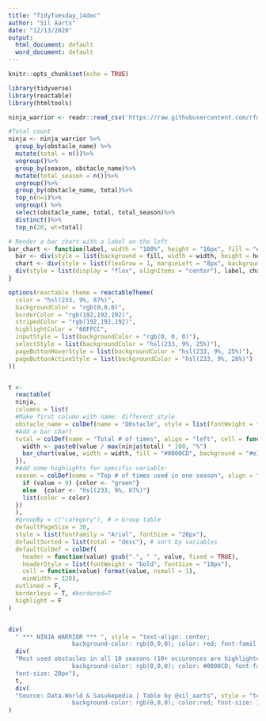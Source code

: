```yaml
---
title: "TidyTuesday_14dec"
author: "Sil Aarts"
date: "12/13/2020"
output:
  html_document: default
  word_document: default
---
```


```r
knitr::opts_chunk$set(echo = TRUE)

library(tidyverse)
library(reactable)
library(htmltools)

ninja_warrior <- readr::read_csv('https://raw.githubusercontent.com/rfordatascience/tidytuesday/master/data/2020/2020-12-15/ninja_warrior.csv')

```

```r
#Total count
ninja <- ninja_warrior %>%
  group_by(obstacle_name) %>%
  mutate(total = n())%>%
  ungroup()%>%
  group_by(season, obstacle_name)%>%
  mutate(total_season = n())%>%
  ungroup()%>%
  group_by(obstacle_name, total)%>%
  top_n(n=1)%>%
  ungroup() %>%
  select(obstacle_name, total, total_season)%>%
  distinct()%>%
  top_n(20, wt=total)

```

```r
# Render a bar chart with a label on the left
bar_chart <- function(label, width = "100%", height = "16px", fill = "#00bfc4", background = NULL) {
  bar <- div(style = list(background = fill, width = width, height = height))
  chart <- div(style = list(flexGrow = 1, marginLeft = "8px", background = background), bar)
  div(style = list(display = "flex", alignItems = "center"), label, chart)
}
```


```r
options(reactable.theme = reactableTheme(
  color = "hsl(233, 9%, 87%)",
  backgroundColor = "rgb(0,0,0)",
  borderColor = "rgb(192,192,192)",
  stripedColor = "rgb(192,192,192)",
  highlightColor = "66FFCC",
  inputStyle = list(backgroundColor = "rgb(0, 0, 0)"),
  selectStyle = list(backgroundColor = "hsl(233, 9%, 25%)"),
  pageButtonHoverStyle = list(backgroundColor = "hsl(233, 9%, 25%)"),
  pageButtonActiveStyle = list(backgroundColor = "hsl(233, 9%, 28%)")
))


t <- 
  reactable(
  ninja,
  columns = list(
  #Make first column with name: different style
  obstacle_name = colDef(name = "Obstacle", style = list(fontWeight = "bold", fontFamily = "Arial", fontStyle = "italic", fontSize="16px", align = "left")),
  #Add a bar chart
  total = colDef(name = "Total # of times", align = "left", cell = function(value) {
    width <- paste0(value / max(ninja$total) * 100, "%")
    bar_chart(value, width = width, fill = "#0000CD", background = "#e1e1e1")
  }),
  #Add some highlights for specific variable:
  season = colDef(name = "Top # of times used in one season", align = "right", style = function(value) {
    if (value > 9) {color <- "green"} 
    else  {color <- "hsl(233, 9%, 87%)"}
    list(color = color)
  })
  ),
  #groupBy = c("category"), # > Group table 
  defaultPageSize = 30,
  style = list(fontFamily = "Arial", fontSize = "20px"),
  defaultSorted = list(total = "desc"), # sort by variables
  defaultColDef = colDef(
    header = function(value) gsub(".", " ", value, fixed = TRUE),
    headerStyle = list(fontWeight = "bold", fontSize = "18px"),
    cell = function(value) format(value, nsmall = 1),
    minWidth = 120),
  outlined = F, 
  borderless = T, #bordered=T
  highlight = F
)


div(
  " *** NINJA WARRIOR *** ", style = "text-align: center; 
                  background-color: rgb(0,0,0); color: red; font-famil: Arial; font-size: xx-large",
  div(
  "Most used obstacles in all 10 seasons (10+ occurences are highlighted in green)", style = "text-align: center; 
                  background-color: rgb(0,0,0); color: #0000CD; font-family: Trebuchet; font-style: italic;
  font-size: 20px"),
  t,
  div(
  "Source: Data.World & Sasukepedia | Table by @sil_aarts", style = "text-align: center; 
                  background-color: rgb(0,0,0); color:red; font-size: 15px")
)

```

